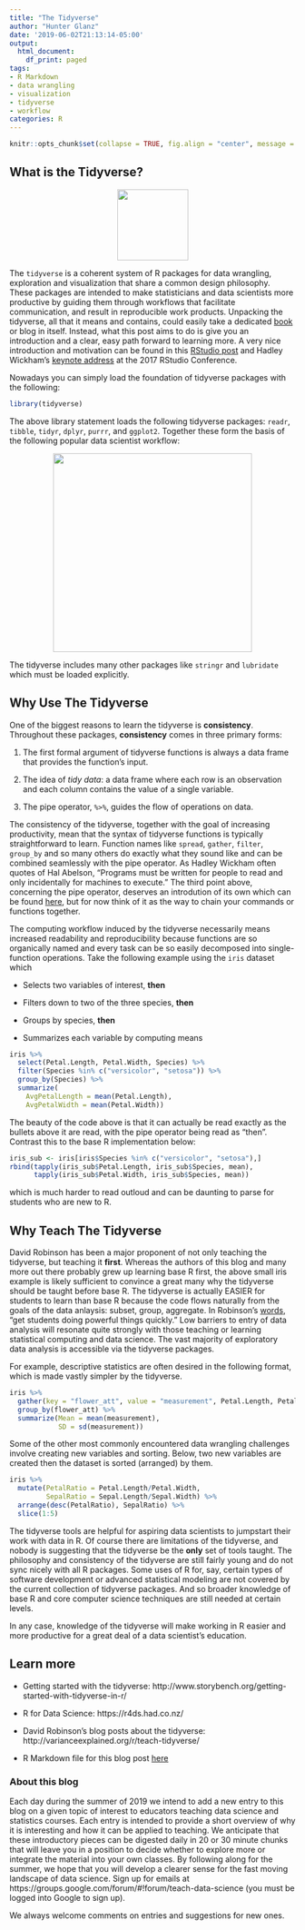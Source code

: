 ```yaml
---
title: "The Tidyverse"
author: "Hunter Glanz"
date: '2019-06-02T21:13:14-05:00'
output:
  html_document:
    df_print: paged
tags:
- R Markdown
- data wrangling
- visualization
- tidyverse
- workflow
categories: R
---
```


```r
knitr::opts_chunk$set(collapse = TRUE, fig.align = "center", message = FALSE, warning = FALSE)
```


## What is the Tidyverse? 

<center>

![](/post/tidyverse/tidyversehex.jpg){width=125px}

</center>

The `tidyverse` is a coherent system of R packages for data wrangling, exploration and visualization that share a common design philosophy. These packages are intended to make statisticians and data scientists more productive by guiding them through workflows that facilitate communication, and result in reproducible work products. Unpacking the tidyverse, all that it means and contains, could easily take a dedicated [book](https://r4ds.had.co.nz/) or blog in itself. Instead, what this post aims to do is give you an introduction and a clear, easy path forward to learning more. A very nice introduction and motivation can be found in this [RStudio post](https://rviews.rstudio.com/2017/06/08/what-is-the-tidyverse/) and Hadley Wickham's [keynote address](https://www.rstudio.com/resources/videos/data-science-in-the-tidyverse/) at the 2017 RStudio Conference.

Nowadays you can simply load the foundation of tidyverse packages with the following:

```r
library(tidyverse)
```

The above library statement loads the following tidyverse packages: `readr`, `tibble`, `tidyr`, `dplyr`, `purrr`, and `ggplot2`. Together these form the basis of the following popular data scientist workflow:


<center>

![](/post/tidyverse/tidyverse-package-workflow.png){width=350px}
</center>

The tidyverse includes many other packages like `stringr` and `lubridate` which must be loaded explicitly.


## Why Use The Tidyverse

One of the biggest reasons to learn the tidyverse is **consistency**. Throughout these packages, **consistency** comes in three primary forms:

1. The first formal argument of tidyverse functions is always a data frame that provides the function's input.

2. The idea of *tidy data*: a data frame where each row is an observation and each column contains the value of a single variable.

3. The pipe operator, `%>%`, guides the flow of operations on data.

The consistency of the tidyverse, together with the goal of increasing productivity, mean that the syntax of tidyverse functions is typically straightforward to learn. Function names like `spread`, `gather`, `filter`, `group_by` and so many others do exactly what they sound like and can be combined seamlessly with the pipe operator. As Hadley Wickham often quotes of Hal Abelson, "Programs must be written for people to read and only incidentally for machines to execute." The third point above, concerning the pipe operator, deserves an introdution of its own which can be found [here](https://github.com/dtkaplan/CVC/blob/gh-pages/Summer2016/Learn/Parts_of_speech/R-command-structure.Rmd), but for now think of it as the way to chain your commands or functions together.

The computing workflow induced by the tidyverse necessarily means increased readability and reproducibility because functions are so organically named and every task can be so easily decomposed into single-function operations. Take the following example using the `iris` dataset which

* Selects two variables of interest, **then**

* Filters down to two of the three species, **then**

* Groups by species, **then**

* Summarizes each variable by computing means

```r
iris %>%
  select(Petal.Length, Petal.Width, Species) %>%
  filter(Species %in% c("versicolor", "setosa")) %>%
  group_by(Species) %>%
  summarize(
    AvgPetalLength = mean(Petal.Length),
    AvgPetalWidth = mean(Petal.Width))
```

The beauty of the code above is that it can actually be read exactly as the bullets above it are read, with the pipe operator being read as "then". Contrast this to the base R implementation below:

```r
iris_sub <- iris[iris$Species %in% c("versicolor", "setosa"),]
rbind(tapply(iris_sub$Petal.Length, iris_sub$Species, mean),
      tapply(iris_sub$Petal.Width, iris_sub$Species, mean))
```

which is much harder to read outloud and can be daunting to parse for students who are new to R.

## Why Teach The Tidyverse

David Robinson has been a major proponent of not only teaching the tidyverse, but teaching it **first**. Whereas the authors of this blog and many more out there probably grew up learning base R first, the above small iris example is likely sufficient to convince a great many why the tidyverse should be taught before base R. The tidyverse is actually EASIER for students to learn than base R because the code flows naturally from the goals of the data anlaysis: subset, group, aggregate. In Robinson's [words](http://varianceexplained.org/r/teach-tidyverse/), "get students doing powerful things quickly." Low barriers to entry of data analysis will resonate quite strongly with those teaching or learning statistical computing and data science. The vast majority of exploratory data analysis is accessible via the tidyverse packages.

For example, descriptive statistics are often desired in the following format, which is made vastly simpler by the tidyverse.
```r
iris %>%
  gather(key = "flower_att", value = "measurement", Petal.Length, Petal.Width, Sepal.Length, Sepal.Width) %>%
  group_by(flower_att) %>%
  summarize(Mean = mean(measurement),
            SD = sd(measurement))
```
Some of the other most commonly encountered data wrangling challenges involve creating new variables and sorting. Below, two new variables are created then the dataset is sorted (arranged) by them.

```r
iris %>%
  mutate(PetalRatio = Petal.Length/Petal.Width,
         SepalRatio = Sepal.Length/Sepal.Width) %>%
  arrange(desc(PetalRatio), SepalRatio) %>%
  slice(1:5)
```

The tidyverse tools are helpful for aspiring data scientists to jumpstart their work with data in R. Of course there are limitations of the tidyverse, and nobody is suggesting that the tidyverse be the **only** set of tools taught. The philosophy and consistency of the tidyverse are still fairly young and do not sync nicely with all R packages. Some uses of R for, say, certain types of software development or advanced statistical modeling are not covered by the current collection of tidyverse packages. And so broader knowledge of base R and core computer science techniques are still needed at certain levels. 

In any case, knowledge of the tidyverse will make working in R easier and more productive for a great deal of a data scientist's education.

## Learn more

* Getting started with the tidyverse: http://www.storybench.org/getting-started-with-tidyverse-in-r/

* R for Data Science: https://r4ds.had.co.nz/

* David Robinson's blog posts about the tidyverse: http://varianceexplained.org/r/teach-tidyverse/

* R Markdown file for this blog post [here](https://github.com/hglanz/teachdatascience_blog/blob/master/content/post/2019_06_3_tidyverse/tidyverse.Rmd)


### About this blog 

Each day during the summer of 2019 we intend to add a new entry to this blog on a given topic of interest to educators teaching data science and statistics courses. Each entry is intended to provide a short overview of why it is interesting and how it can be applied to teaching. We anticipate that these introductory pieces can be digested daily in 20 or 30 minute chunks that will leave you in a position to decide whether to explore more or integrate the material into your own classes. By following along for the summer, we hope that you will develop a clearer sense for the fast moving landscape of data science. Sign up for emails at https://groups.google.com/forum/#!forum/teach-data-science (you must be logged into Google to sign up).

We always welcome comments on entries and suggestions for new ones.

